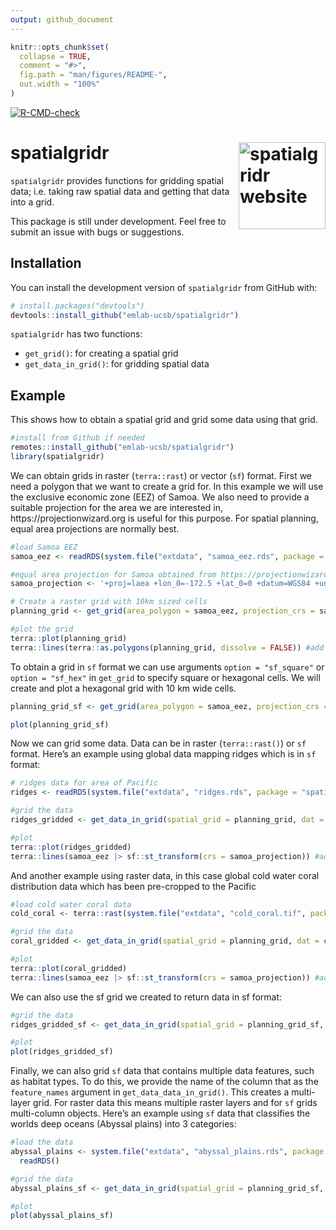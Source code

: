 ```yaml
---
output: github_document
---
```


<!-- README.md is generated from README.Rmd. Please edit that file -->

```r
knitr::opts_chunk$set(
  collapse = TRUE,
  comment = "#>",
  fig.path = "man/figures/README-",
  out.width = "100%"
)
```

<!-- badges: start -->
[![R-CMD-check](https://github.com/emlab-ucsb/spatialgridr/actions/workflows/R-CMD-check.yaml/badge.svg)](https://github.com/emlab-ucsb/spatialgridr/actions/workflows/R-CMD-check.yaml)
<!-- badges: end -->

# spatialgridr <a href="https://emlab-ucsb.github.io/spatialgridr/"><img src="man/figures/logo.png" align="right" height="139" alt="spatialgridr website" /></a>

`spatialgridr` provides functions for gridding spatial data; i.e. taking raw spatial data and getting that data into a grid.

This package is still under development. Feel free to submit an issue with bugs or suggestions.

## Installation

You can install the development version of `spatialgridr` from GitHub with:

``` r
# install.packages("devtools")
devtools::install_github("emlab-ucsb/spatialgridr")
```

`spatialgridr` has two functions:

* `get_grid()`: for creating a spatial grid
* `get_data_in_grid()`: for gridding spatial data


## Example

This shows how to obtain a spatial grid and grid some data using that grid.

```r
#install from Github if needed
remotes::install_github("emlab-ucsb/spatialgridr")
library(spatialgridr)
```

We can obtain grids in raster (`terra::rast`) or vector (`sf`) format. First we need a polygon that we want to create a grid for. In this example we will use the exclusive economic zone (EEZ) of Samoa. We also need to provide a suitable projection for the area we are interested in, https://projectionwizard.org is useful for this purpose. For spatial planning, equal area projections are normally best.

```r
#load Samoa EEZ
samoa_eez <- readRDS(system.file("extdata", "samoa_eez.rds", package = "spatialgridr"))

#equal area projection for Samoa obtained from https://projectionwizard.org
samoa_projection <- '+proj=laea +lon_0=-172.5 +lat_0=0 +datum=WGS84 +units=m +no_defs'

# Create a raster grid with 10km sized cells
planning_grid <- get_grid(area_polygon = samoa_eez, projection_crs = samoa_projection, resolution = 10000)

#plot the grid
terra::plot(planning_grid)
terra::lines(terra::as.polygons(planning_grid, dissolve = FALSE)) #add the outlines of each cell

```

To obtain a grid in `sf` format we can use arguments `option = "sf_square"` or `option = "sf_hex"` in `get_grid` to specify square or hexagonal cells. We will create and plot a hexagonal grid with 10 km wide cells.

```r
planning_grid_sf <- get_grid(area_polygon = samoa_eez, projection_crs = samoa_projection, resolution = 10000, option = "sf_hex")

plot(planning_grid_sf)
```

Now we can grid some data. Data can be in raster (`terra::rast()`) or `sf` format. Here's an example using global data mapping ridges which is in `sf` format:

```r
# ridges data for area of Pacific
ridges <- readRDS(system.file("extdata", "ridges.rds", package = "spatialgridr"))

#grid the data
ridges_gridded <- get_data_in_grid(spatial_grid = planning_grid, dat = ridges)

#plot
terra::plot(ridges_gridded)
terra::lines(samoa_eez |> sf::st_transform(crs = samoa_projection)) #add Samoa's EEZ
```

And another example using raster data, in this case global cold water coral distribution data which has been pre-cropped to the Pacific

```r
#load cold water coral data
cold_coral <- terra::rast(system.file("extdata", "cold_coral.tif", package = "spatialgridr"))

#grid the data
coral_gridded <- get_data_in_grid(spatial_grid = planning_grid, dat = cold_coral)

#plot
terra::plot(coral_gridded)
terra::lines(samoa_eez |> sf::st_transform(crs = samoa_projection)) #add Samoa's EEZ
```

We can also use the sf grid we created to return data in sf format:

```r
#grid the data
ridges_gridded_sf <- get_data_in_grid(spatial_grid = planning_grid_sf, dat = ridges)

#plot
plot(ridges_gridded_sf)
```

Finally, we can also grid `sf` data that contains multiple data features, such as habitat types. To do this, we provide the name of the column that as the `feature_names` argument in `get_data_data_in_grid()`. This creates a multi-layer grid. For raster data this means multiple raster layers and for `sf` grids multi-column objects. Here's an example using `sf` data that classifies the worlds deep oceans (Abyssal plains) into 3 categories: 

```r
#load the data
abyssal_plains <- system.file("extdata", "abyssal_plains.rds", package = "spatialgridr") |>
  readRDS()

#grid the data
abyssal_plains_sf <- get_data_in_grid(spatial_grid = planning_grid_sf, dat = abyssal_plains, feature_names = "Class")

#plot
plot(abyssal_plains_sf)
```

